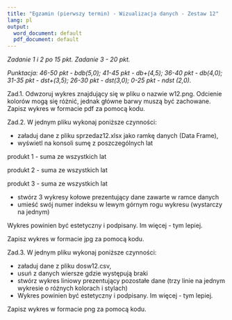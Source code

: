 ```yaml
---
title: "Egzamin (pierwszy termin) - Wizualizacja danych - Zestaw 12"
lang: pl
output:
  word_document: default
  pdf_document: default
---
```


*Zadanie 1 i 2 po 15 pkt. Zadanie 3 - 20 pkt. *

*Punktacja: 46-50 pkt - bdb(5,0); 41-45 pkt - db+(4,5); 36-40 pkt - db(4,0); 31-35 pkt - dst+(3,5); 26-30 pkt - dst(3,0); 0-25 pkt - ndst (2,0).*  

Zad.1. Odwzoruj wykres znajdujący się w pliku o nazwie w12.png. Odcienie kolorów mogą się różnić, jednak główne barwy muszą być zachowane. Zapisz wykres w formacie pdf za pomocą kodu. 

Zad.2. W jednym pliku wykonaj poniższe czynności:

* załaduj dane z pliku sprzedaz12.xlsx jako ramkę danych (Data Frame),
* wyświetl na konsoli sumę z poszczególnych lat 

produkt 1 - suma ze wszystkich lat

produkt 2 - suma ze wszystkich lat

produkt 3 - suma ze wszystkich lat

* stwórz 3 wykresy kołowe prezentujący dane zawarte w ramce danych
* umieść swój numer indeksu w lewym górnym rogu wykresu (wystarczy na jednym)

Wykres powinien być estetyczny i podpisany. Im więcej - tym lepiej.

Zapisz wykres w formacie jpg za pomocą kodu.

Zad.3. W jednym pliku wykonaj poniższe czynności:

* załaduj dane z pliku dosw12.csv,
* usuń z danych wiersze gdzie występują braki
* stwórz wykres liniowy prezentujący pozostałe dane (trzy linie na jednym wykresie o różnych kolorach i stylach) 
* Wykres powinien być estetyczny i podpisany. Im więcej - tym lepiej.

Zapisz wykres w formacie png za pomocą kodu.
